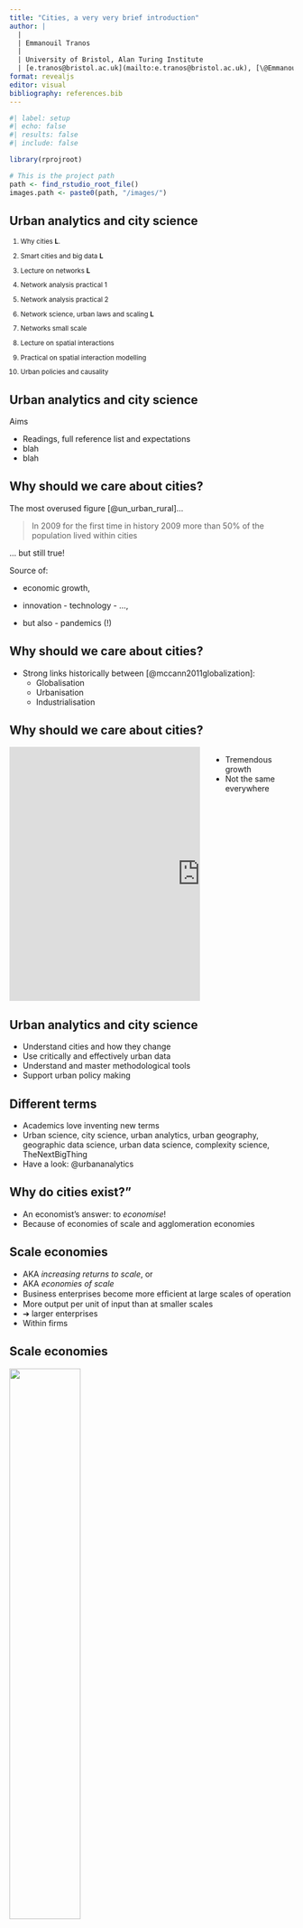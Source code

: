 ```yaml
---
title: "Cities, a very very brief introduction"
author: |
  | 
  | Emmanouil Tranos
  |
  | University of Bristol, Alan Turing Institute 
  | [e.tranos@bristol.ac.uk](mailto:e.tranos@bristol.ac.uk), [\@EmmanouilTranos](https://twitter.com/EmmanouilTranos),  [etranos.info](https://etranos.info/)
format: revealjs
editor: visual
bibliography: references.bib
---
```


```r
#| label: setup
#| echo: false
#| results: false
#| include: false

library(rprojroot)

# This is the project path
path <- find_rstudio_root_file()
images.path <- paste0(path, "/images/")
```

## Urban analytics and city science

<small>

1.  Why cities **L**.

2.  Smart cities and big data **L**

3.  Lecture on networks **L**

4.  Network analysis practical 1

5.  Network analysis practical 2

6.  Network science, urban laws and scaling **L**

7.  Networks small scale

8.  Lecture on spatial interactions

9.  Practical on spatial interaction modelling

10. Urban policies and causality

</small>

## Urban analytics and city science

Aims

-   Readings, full reference list and expectations
-   blah
-   blah

## Why should we care about cities?

The most overused figure [@un_urban_rural]...

> In 2009 for the first time in history 2009 more than 50% of the population lived within cities

... but still true!

Source of:

-   economic growth,

-   innovation - technology - ...,

-   but also - pandemics (!)

## Why should we care about cities?

-   Strong links historically between [@mccann2011globalization]:
    -   Globalisation
    -   Urbanisation
    -   Industrialisation

## Why should we care about cities?

::: columns
::: {.column width="70%"}
<iframe src="https://data.worldbank.org/share/widget?indicators=SP.URB.TOTL.IN.ZS&amp;view=map" width="675" height="450" frameBorder="0" scrolling="no">

</iframe>
:::

::: {.column width="30%"}
-   Tremendous growth
-   Not the same everywhere
:::
:::

## Urban analytics and city science

-   Understand cities and how they change
-   Use critically and effectively urban data
-   Understand and master methodological tools
-   Support urban policy making

## Different terms

-   Academics love inventing new terms
-   Urban science, city science, urban analytics, urban geography, geographic data science, urban data science, complexity science, TheNextBigThing
-   Have a look: @urbananalytics

## Why do cities exist?"

-   An economist's answer: to *economise*!
-   Because of economies of scale and agglomeration economies

## Scale economies

-   AKA *increasing returns to scale*, or
-   AKA *economies of scale*
-   Business enterprises become more efﬁcient at large scales of operation
-   More output per unit of input than at smaller scales
-   ➔ larger enterprises
-   Within firms

## Scale economies

![](images/scale_economies.png){width="50%"}

## Scale economies

Increasing returns to scale

::: incremental
-   double ALL the inputs ➔
-   more than double output
:::

## Scale economies

![](images/scale_economies.png){width="50%"}

## Scale economies

Constant returns to scale:

::: incremental
-   double ALL the inputs ➔
-   double output
:::

## Scale economies

![](images/scale_economies.png){width="50%"}

## Scale economies

Decreasing returns to scale

::: incremental
-   double ALL the inputs ➔
-   less than double output
:::

## Scale economies

![](images/scale_economies.png){width="50%"}

## Scale economies

How do they affect space?

::: incremental
-   Clustering of workers near factories
-   Clustering of services for workers near factories
-   The *company town* example
-   Illustrative
:::

## Agglomeration economies

-   AKA External economies of scale
-   External to the firm
-   **Very important for cities**
-   Two types:
    -   Localisation economies AKA Marshallian externalities
    -   Urbanisation economies AKA Jacobian externalities

## Localization Economies

-   Within a group of firms of the same industry
-   clustered together at the same place
-   Why?
    -   Information exchange
    -   Labour mobility
    -   Specialist services

Examples: Silicon Valley (micro-electronics), The City of London (finance), Detroit and Michigan (automobile), Seattle (aerospace), etc.

## Localization Economies

![](images/nesta_clusters.png)

## Urbanization economies

-   Firms across different sectors
-   Clustered together at the same place [@lifedeathcities]
-   A city
-   Why?
    -   Support services to firms experiencing internal and localization economies
    -   Clustering
    -   Increased local factor prices
    -   Economies of scale

## Agglomeration economies

-   Diversity vs. specialization
-   Internal economies of scale (firm specific)
-   Localization economies (industry specific)
-   Urbanization economies (city specific)

## The sources of agglomeration

1.  Knowledge spillovers [@marshall1890principles]

-   Interactions between employees of different firms
-   Proximity
-   Tacit knowledge
-   Mutual trading of information

## The sources of agglomeration economies

2.  Non-traded local inputs

-   Efficient provision of specialist inputs
-   Infrastructure

## The sources of agglomeration economies

3.  Local skilled labour pool

-   Sufficient quantity of labour to respond to market changes
-   Specialised labour / cost of training

## The sources of agglomeration economies

-   Processes of learning, sharing and matching [@duranton2004]
-   Clustering:
    -   Interaction
    -   Dynamic
    -   ➔ reduces knowledge and information transaction cost
-   Higher profitability for firms within the cluster than those outside the cluster

## Agglomeration economies: pecuniary vs. technological

-   Pecuniary ➔ input cost reduction
-   *make inputs cheaper in larger cities*
-   Technological ➔ raise productivity
-   *make inputs more productive in larger cities*

::: footer
Based on @brueckner2011lectures
:::

## Agglomeration economies: a citique

Bounded rationality [@simon1955behavioral; @simon1966theories]

-   Information about space and location in limited
-   Relocation issues, the ability of a rational decision is limited
-   Relocation cost

## Why cities do exist?

To *economise*!

In other words, collocation of people and firms increases efficiency.

## Cities as complex system {.scrollable}

::: r-fit-text
|                    |                                                                                                                        |
|------------------|------------------------------------------------------|
| Heterogeneity      | Differences in information, profession, culture, race, ethnicity, and economic status                                  |
| Interconnectivity  | Interdependence between people, organizations, and infrastructure in networks                                          |
| Scaling            | Self-similar economies of scale per capita in material infrastructure and increasing returns to socioeconomic activity |
| Circular causality | Interdependence dynamics between socioeconomic activities, institutions, and services                                  |
| Evolution          | Open-ended change supported by new information, investment, and collective action                                      |

<small> Source: @bettencourt2021introduction </small>
:::

## Cities as complex system: scale

```r
library(DiagrammeR)
mermaid("
graph TB
A[Individual] --> B[Neighbourhood]
B --> C[City]
C --> D[Urban systems]
")
```

## Urban models: looking into cities

The Burgess model

![](images/burgess.png)

<small> Source: [bbc.co.uk](https://www.bbc.co.uk/bitesize/guides/zckdg82/revision/1) </small>

## Urban models: looking into cities

The Burgess model

-   Created by E.W. Burgess in 1925
-   Developed in rings, reflecting waves of immigrants
-   Used Chicago as his model
-   Most European cities developed this way (pre-automobile)

## Urban models: looking into cities

The Von Thünen model (The isolated state in 1826)

-   Basic idea: Agricultural land uses follow predictable patterns around cities, which are the markets for the farm goods
-   Goods with greatest demand and having the highest transport costs should be produced closest to the city

## Urban models: looking into cities

![](images/vonthunen.png)

<small> Source: @coe2019economic </small>

## Urban models: systems of cities

Why aren't we all clustered in a huge city?

::: incremental
-   Diseconomies of scale

-   AKA Decreasing returns to scale

    ![](images/diseconomies.png){width="50%"}

    <small> Source: @bettencourt2021introduction</small>
:::

## Urban models: systems of cities

Central place theory

![](images/christaller.jpg){width="150%"}

<small> Source: @wood2012economic adapted from @christaller1966central </small>

## Urban models: systems of cities

Central place theory

-   Spatial distribution of cities and towns in Southern Germany
-   Inductive instead of deductive
-   Hierarchy of 3 different goods (3, 2, 1), 3 different market areas and 3 different levels of urban centres
-   Assumptions: homogeneous land and equal
-   Transport possibilities in all directions

## Urban models: systems of cities

The core-periphery model

::: r-fit-text
::: incremental
-   2 region model

-   Transport cost steadily fall over time

-   As transport cost ⟱, separation of production and consumption becomes feasible

-   ⤇ Core-periphery
:::
:::

![](images/core_periphery.png){width="80%"}

<small><small> Source: @krugman1996trade </small></small>

## Summary

-   Urban structure is not random
-   Multiple scales: individual, neighbourhoods, cities, urban networks
-   Cities are complex adaptive systems

## References {.scrollable}
